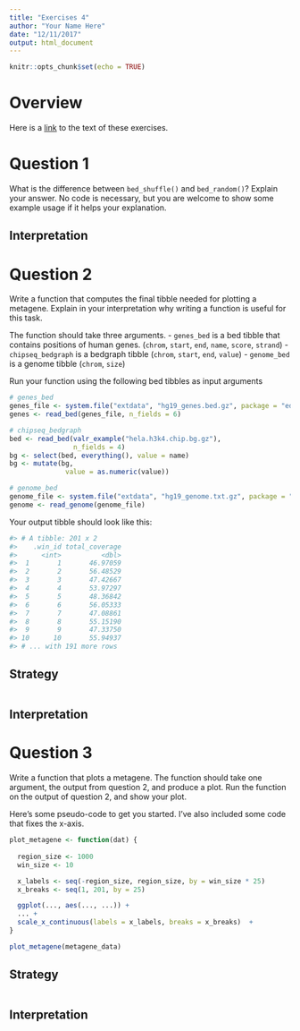 ```yaml
---
title: "Exercises 4"
author: "Your Name Here"
date: "12/11/2017"
output: html_document
---
```


```r
knitr::opts_chunk$set(echo = TRUE)
```

# Overview

Here is a [link](https://raw.githubusercontent.com/rnabioco/eda/master/vignettes/exercises-4.Rmd) to the text of these exercises.

# Question 1

What is the difference between `bed_shuffle()` and `bed_random()`? Explain your answer. No code is necessary, but you are welcome to show some example usage if it helps your explanation. 

## Interpretation

# Question 2

 Write a function that computes the final tibble needed for plotting a metagene. Explain in your interpretation why writing a function is useful for this task.
 
 The function should take three arguments.
  - `genes_bed` is a bed tibble that contains positions of human genes. (`chrom`, `start`, `end`, `name`, `score`, `strand`)
  - `chipseq_bedgraph` is a bedgraph tibble (`chrom`, `start`, `end`, `value`) 
  - `genome_bed` is a genome tibble (`chrom`, `size`)
  
Run your function using the following bed tibbles as input arguments

```r
# genes_bed 
genes_file <- system.file("extdata", "hg19_genes.bed.gz", package = "eda")
genes <- read_bed(genes_file, n_fields = 6)

# chipseq_bedgraph
bed <- read_bed(valr_example("hela.h3k4.chip.bg.gz"),
                n_fields = 4)
bg <- select(bed, everything(), value = name)
bg <- mutate(bg, 
              value = as.numeric(value))

# genome_bed 
genome_file <- system.file("extdata", "hg19_genome.txt.gz", package = "eda")
genome <- read_genome(genome_file)
```

Your output tibble should look like this:

```r
#> # A tibble: 201 x 2
#>    .win_id total_coverage
#>      <int>          <dbl>
#>  1       1       46.97059
#>  2       2       56.48529
#>  3       3       47.42667
#>  4       4       53.97297
#>  5       5       48.36842
#>  6       6       56.05333
#>  7       7       47.08861
#>  8       8       55.15190
#>  9       9       47.33750
#> 10      10       55.94937
#> # ... with 191 more rows
```


## Strategy

```r

```

## Interpretation

# Question 3

Write a function that plots a metagene. The function should take one argument, the output from question 2, and produce a plot. Run the function on the output of question 2, and show your plot. 

Here's some pseudo-code to get you started. I've also included some code that fixes the x-axis. 
``` r
plot_metagene <- function(dat) {
  
  region_size <- 1000
  win_size <- 10

  x_labels <- seq(-region_size, region_size, by = win_size * 25)
  x_breaks <- seq(1, 201, by = 25)

  ggplot(..., aes(..., ...)) +
  ... +
  scale_x_continuous(labels = x_labels, breaks = x_breaks)  +
}

plot_metagene(metagene_data)
```

## Strategy

```r

```

## Interpretation
